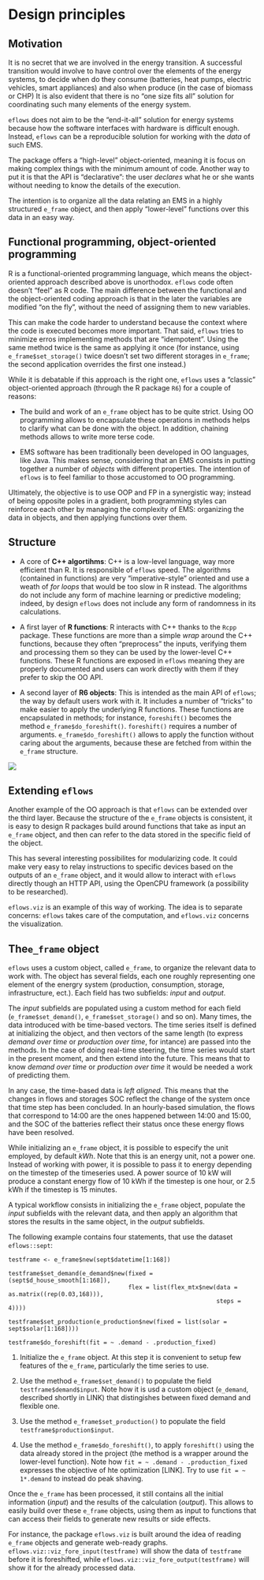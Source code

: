 # Design principles

## Motivation

It is no secret that we are involved in the energy transition. A successful transition would involve to have control over the elements of the energy systems, to decide when do they consume (batteries, heat pumps, electric vehicles, smart appliances) and also when produce (in the case of biomass or CHP)  It is also evident that there is no "one size fits all" solution for coordinating such many elements of the energy system. 

`eflows` does not aim to be the "end-it-all" solution for energy systems because how the software interfaces with hardware is difficult enough. Instead, `eflows` can be a reproducible solution for working with the *data* of such EMS. 

The package offers a "high-level" object-oriented, meaning it is focus on making complex things with the minimum amount of code. Another way to put it is that the API is "declarative": the user *declares* what he or she wants without needing to know the details of the execution. 

The intention is to organize all the data relating an EMS in a highly structured `e_frame` object, and then apply "lower-level" functions over this data in an easy way. 

## Functional programming, object-oriented programming

R is a functional-oriented programming language, which means the object-oriented approach described above is unorthodox. `eflows` code often doesn't "feel" as R code. The main difference between the functional and the object-oriented coding approach is that in the later the variables are modified "on the fly", without the need of assigning them to new variables. 

This can make the code harder to understand because the context where the code is executed becomes more important. That said, `eflows` tries to minimize erros implementing methods that are "idempotent". Using the same method twice is the same as applying it once (for instance, using `e_frame$set_storage()` twice doesn't set two different storages in `e_frame`; the second application overrides the first one instead.)

While it is debatable if this approach is the right one, `eflows` uses a "classic" object-oriented approach (through the R package `R6`) for a couple of reasons: 

- The build and work of an `e_frame` object has to be quite strict. Using OO programming allows to encapsulate these operations in methods helps to clarify what can be done with the object. In addition, chaining methods allows to write more terse code.

- EMS software has been traditionally been developed in OO languages, like Java. This makes sense, considering that an EMS consists in putting together a number of *objects* with different properties. The intention of `eflows` is to feel familiar to those accustomed to OO programming. 

Ultimately, the objective is to use OOP and FP in a synergistic way; instead of being opposite poles in a gradient, both programming styles can reinforce each other by managing the complexity of EMS: organizing the data in objects, and then applying functions over them. 

## Structure

- A core of **C++ algortihms**: C++ is a low-level language, way more efficient than R. It is responsible of `eflows` speed. The algorithms (contained in functions) are very "imperative-style" oriented and use a weath of *for loops* that would be too slow in R instead. The algorithms do not include any form of machine learning or predictive modeling; indeed, by design `eflows` does not include any form of randomness in its calculations.  

- A first layer of **R functions**: R interacts with C++ thanks to the `Rcpp` package. These functions are more than a simple *wrap* around the C++ functions, because they often "preprocess" the inputs, verifying them and processing them so they can be used by the lower-level C++ functions. These R functions are exposed in `eflows` meaning they are properly documented and users can work directly with them if they prefer to skip the OO API. 

- A second layer of **R6 objects**: This is intended as the main API of `eflows`; the way by default users work with it. It includes a number of "tricks" to make easier to apply the underlying R functions. These functions are encapsulated in methods; for instance, `foreshift()` becomes the method `e_frame$do_foreshift()`. `foreshift()` requires a number of arguments. `e_frame$do_foreshift()` allows to apply the function without caring about the arguments, because these are fetched from within the `e_frame` structure.  

<div class="broadImage">
<img src="../../www/images/general/structure.png">
</div>

## Extending `eflows`

Another example of the OO approach is that `eflows` can be extended over the third layer. Because the structure of the `e_frame` objects is consistent, it is easy to design R packages build around functions that take as input an `e_frame` object, and then can refer to the data stored in the specific field of the object. 

This has several interesting possibilites for modularizing code. It could make very easy to relay instructions to specific devices based on the outputs of an `e_frame` object, and it would allow to interact with `eflows` directly though an HTTP API, using the OpenCPU framework (a possibility to be researched). 

`eflows.viz` is an example of this way of working. The idea is to separate concerns: `eflows` takes care of the computation, and `eflows.viz` concerns the visualization. 

## The`e_frame` object
`eflows` uses a custom object, called `e_frame`, to organize the relevant data to work with. The object has several fields, each one roughly representing one element of the energry system (production, consumption, storage, infrastructure, ect.). Each field has two subfields: *input* and *output*.

The *input* subfields are populated using a custom method for each field (`e_frame$set_demand()`, `e_frame$set_storage()` and so on). Many times, the data introduced with be time-based vectors. The time series itself is defined at initializing the object, and then vectors of the same length (to express *demand over time* or *production over time*, for intance) are passed into the methods. In the case of doing real-time steering, the time series would start in the present moment, and then extend into the future. This means that to know *demand over time* or *production over time* it would be needed a work of predicting them. 

In any case, the time-based data is *left aligned*. This means that the changes in flows and storages SOC reflect the change of the system once that time step has been concluded. In an hourly-based simulation, the flows that correspond to 14:00 are the ones happened between 14:00 and 15:00, and the SOC of the batteries reflect their status once these energy flows have been resolved. 

While initializing an `e_frame` object, it is possible to especify the unit employed, by default *kWh*. Note that this is an energy unit, not a power one. Instead of working with power, it is possible to pass it to energy depending on the timestep of the timeseries used. A power source of 10 kW will produce a constant energy flow of 10 kWh if the timestep is one hour, or 2.5 kWh if the timestep is 15 minutes.  

A typical workflow consists in initializing the `e_frame` object, populate the *input* subfields with the relevant data, and then apply an algorithm that stores the results in the same object, in the *output* subfields.

The following example contains four statements, that use the dataset `eflows::sept`:

```
testframe <- e_frame$new(sept$datetime[1:168])

testframe$set_demand(e_demand$new(fixed = (sept$d_house_smooth[1:168]),
                                  flex = list(flex_mtx$new(data = as.matrix((rep(0.03,168))),
                                                           steps = 4))))

testframe$set_production(e_production$new(fixed = list(solar = sept$solar[1:168])))

testframe$do_foreshift(fit = ~ .demand - .production_fixed)
```
1. Initialize the `e_frame` object. At this step it is convenient to setup few features of the `e_frame`, particularly the time series to use. 

2. Use the method `e_frame$set_demand()` to populate the field `testframe$demand$input`. Note how it is usd a custom object (`e_demand`, described shortly in LINK) that distingishes between fixed demand and flexible one. 

3. Use the method `e_frame$set_production()` to populate the field `testframe$production$input`.

4. Use the method `e_frame$do_foreshift()`, to apply `foreshift()` using the data already stored in the project (the method is a wrapper around the lower-level function). Note how `fit = ~ .demand - .production_fixed` expresses the objective of hte optimization [LINK]. Try to use `fit = ~ 1*.demand` to instead do peak shaving. 

Once the `e_frame` has been processed, it still contains all the initial information (*input*) and the results of the calculation (*output*). This allows to easily build over these `e_frame` objects, using them as input to functions that can access their fields to generate new results or side effects. 

For instance, the package `eflows.viz` is built around the idea of reading `e_frame` objects and generate web-ready graphs. `eflows.viz::viz_fore_input(testframe)` will show the data of `testframe` before it is foreshifted, while `eflows.viz::viz_fore_output(testframe)` will show it for the already processed data. 


